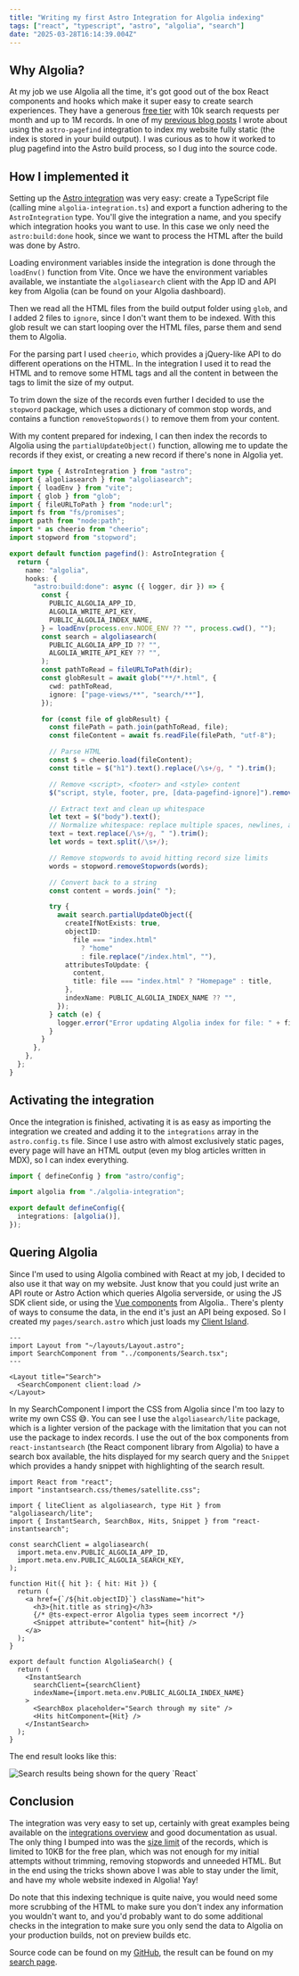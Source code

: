```yaml
---
title: "Writing my first Astro Integration for Algolia indexing"
tags: ["react", "typescript", "astro", "algolia", "search"]
date: "2025-03-28T16:14:39.004Z"
---
```



## Why Algolia?

At my job we use Algolia all the time, it's got good out of the box React components and hooks which make it super easy to create search experiences.
They have a generous [free tier](https://www.algolia.com/pricing) with 10k search requests per month and up to 1M records.
In one of my [previous blog posts](https://www.thomasledoux.be/blog/search-static-astro-website) I wrote about using the `astro-pagefind` integration to index my website fully static (the index is stored in your build output).
I was curious as to how it worked to plug pagefind into the Astro build process, so I dug into the source code.

## How I implemented it

Setting up the [Astro integration](https://docs.astro.build/en/guides/integrations-guide/) was very easy: create a TypeScript file (calling mine `algolia-integration.ts`) and export a function adhering to the `AstroIntegration` type.
You'll give the integration a name, and you specify which integration hooks you want to use.
In this case we only need the `astro:build:done` hook, since we want to process the HTML after the build was done by Astro.

Loading environment variables inside the integration is done through the `loadEnv()` function from Vite.
Once we have the environment variables available, we instantiate the `algoliasearch` client with the App ID and API key from Algolia (can be found on your Algolia dashboard).

Then we read all the HTML files from the build output folder using `glob`, and I added 2 files to `ignore`, since I don't want them to be indexed.
With this glob result we can start looping over the HTML files, parse them and send them to Algolia.

For the parsing part I used `cheerio`, which provides a jQuery-like API to do different operations on the HTML.
In the integration I used it to read the HTML and to remove some HTML tags and all the content in between the tags to limit the size of my output.

To trim down the size of the records even further I decided to use the `stopword` package, which uses a dictionary of common stop words, and contains a function `removeStopwords()` to remove them from your content.

With my content prepared for indexing, I can then index the records to Algolia using the `partialUpdateObject()` function, allowing me to update the records if they exist, or creating a new record if there's none in Algolia yet.

```ts
import type { AstroIntegration } from "astro";
import { algoliasearch } from "algoliasearch";
import { loadEnv } from "vite";
import { glob } from "glob";
import { fileURLToPath } from "node:url";
import fs from "fs/promises";
import path from "node:path";
import * as cheerio from "cheerio";
import stopword from "stopword";

export default function pagefind(): AstroIntegration {
  return {
    name: "algolia",
    hooks: {
      "astro:build:done": async ({ logger, dir }) => {
        const {
          PUBLIC_ALGOLIA_APP_ID,
          ALGOLIA_WRITE_API_KEY,
          PUBLIC_ALGOLIA_INDEX_NAME,
        } = loadEnv(process.env.NODE_ENV ?? "", process.cwd(), "");
        const search = algoliasearch(
          PUBLIC_ALGOLIA_APP_ID ?? "",
          ALGOLIA_WRITE_API_KEY ?? "",
        );
        const pathToRead = fileURLToPath(dir);
        const globResult = await glob("**/*.html", {
          cwd: pathToRead,
          ignore: ["page-views/**", "search/**"],
        });

        for (const file of globResult) {
          const filePath = path.join(pathToRead, file);
          const fileContent = await fs.readFile(filePath, "utf-8");

          // Parse HTML
          const $ = cheerio.load(fileContent);
          const title = $("h1").text().replace(/\s+/g, " ").trim();

          // Remove <script>, <footer> and <style> content
          $("script, style, footer, pre, [data-pagefind-ignore]").remove();

          // Extract text and clean up whitespace
          let text = $("body").text();
          // Normalize whitespace: replace multiple spaces, newlines, and tabs with a single space
          text = text.replace(/\s+/g, " ").trim();
          let words = text.split(/\s+/);

          // Remove stopwords to avoid hitting record size limits
          words = stopword.removeStopwords(words);

          // Convert back to a string
          const content = words.join(" ");

          try {
            await search.partialUpdateObject({
              createIfNotExists: true,
              objectID:
                file === "index.html"
                  ? "home"
                  : file.replace("/index.html", ""),
              attributesToUpdate: {
                content,
                title: file === "index.html" ? "Homepage" : title,
              },
              indexName: PUBLIC_ALGOLIA_INDEX_NAME ?? "",
            });
          } catch (e) {
            logger.error("Error updating Algolia index for file: " + file);
          }
        }
      },
    },
  };
}
```

## Activating the integration

Once the integration is finished, activating it is as easy as importing the integration we created and adding it to the `integrations` array in the `astro.config.ts` file.
Since I use astro with almost exclusively static pages, every page will have an HTML output (even my blog articles written in MDX), so I can index everything.

```ts
import { defineConfig } from "astro/config";

import algolia from "./algolia-integration";

export default defineConfig({
  integrations: [algolia()],
});
```

## Quering Algolia

Since I'm used to using Algolia combined with React at my job, I decided to also use it that way on my website.
Just know that you could just write an API route or Astro Action which queries Algolia serverside, or using the JS SDK client side, or using the [Vue components](https://www.algolia.com/doc/guides/building-search-ui/what-is-instantsearch/vue/) from Algolia.. There's plenty of ways to consume the data, in the end it's just an API being exposed.
So I created my `pages/search.astro` which just loads my [Client Island](https://docs.astro.build/en/concepts/islands/#client-islands).

```astro
---
import Layout from "~/layouts/Layout.astro";
import SearchComponent from "../components/Search.tsx";
---

<Layout title="Search">
  <SearchComponent client:load />
</Layout>
```

In my SearchComponent I import the CSS from Algolia since I'm too lazy to write my own CSS 😅.
You can see I use the `algoliasearch/lite` package, which is a lighter version of the package with the limitation that you can not use the package to index records.
I use the out of the box components from `react-instantsearch` (the React component library from Algolia) to have a search box available, the hits displayed for my search query and the `Snippet` which provides a handy snippet with highlighting of the search result.

```tsx
import React from "react";
import "instantsearch.css/themes/satellite.css";

import { liteClient as algoliasearch, type Hit } from "algoliasearch/lite";
import { InstantSearch, SearchBox, Hits, Snippet } from "react-instantsearch";

const searchClient = algoliasearch(
  import.meta.env.PUBLIC_ALGOLIA_APP_ID,
  import.meta.env.PUBLIC_ALGOLIA_SEARCH_KEY,
);

function Hit({ hit }: { hit: Hit }) {
  return (
    <a href={`/${hit.objectID}`} className="hit">
      <h3>{hit.title as string}</h3>
      {/* @ts-expect-error Algolia types seem incorrect */}
      <Snippet attribute="content" hit={hit} />
    </a>
  );
}

export default function AlgoliaSearch() {
  return (
    <InstantSearch
      searchClient={searchClient}
      indexName={import.meta.env.PUBLIC_ALGOLIA_INDEX_NAME}
    >
      <SearchBox placeholder="Search through my site" />
      <Hits hitComponent={Hit} />
    </InstantSearch>
  );
}
```

The end result looks like this:

<Image
  src={screenshot}
  alt="Search results being shown for the query `React`"
/>

## Conclusion

The integration was very easy to set up, certainly with great examples being available on the [integrations overview](https://astro.build/integrations/) and good documentation as usual.
The only thing I bumped into was the [size limit](https://support.algolia.com/hc/en-us/articles/4406981897617-Is-there-a-size-limit-for-my-index-records) of the records, which is limited to 10KB for the free plan, which was not enough for my initial attempts without trimming, removing stopwords and unneeded HTML.
But in the end using the tricks shown above I was able to stay under the limit, and have my whole website indexed in Algolia! Yay!

Do note that this indexing technique is quite naive, you would need some more scrubbing of the HTML to make sure you don't index any information you wouldn't want to, and you'd probably want to do some additional checks in the integration to make sure you only send the data to Algolia on your production builds, not on preview builds etc.

Source code can be found on my [GitHub](https://github.com/thomasledoux1/website-thomas-astro), the result can be found on my [search page](https://www.thomasledoux.be/search).
